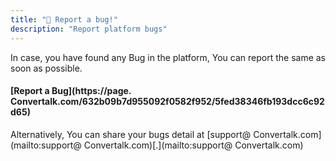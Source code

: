 ```yaml
---
title: "🐞 Report a bug!"
description: "Report platform bugs"
---
```


In case, you have found any Bug in the platform, You can report the same as soon as possible.

#### [**Report a Bug**](https://page. Convertalk.com/632b09b7d955092f0582f952/5fed38346fb193dcc6c92d65)

Alternatively, You can share your bugs detail at [support@ Convertalk.com](mailto:support@ Convertalk.com)[.](mailto:support@ Convertalk.com)